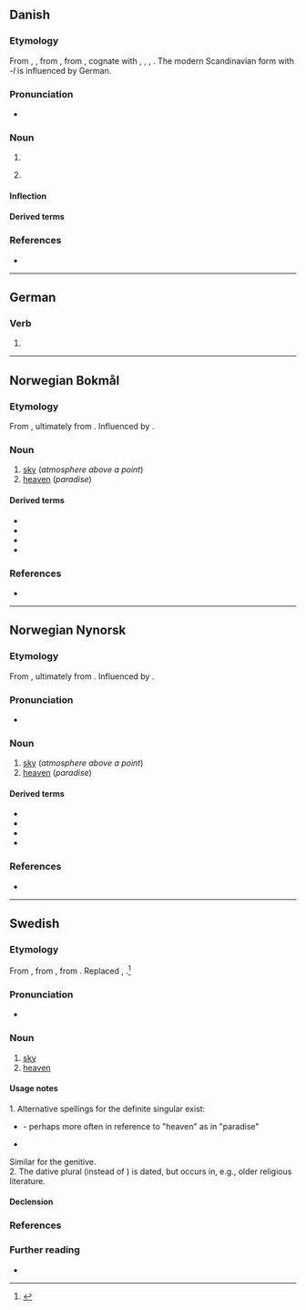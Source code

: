 {{also|Himmel}}
==Danish==

===Etymology===
From {{inh|da|gmq-oda|himæn}}, {{m|gmq-oda|himæl}}, from {{inh|da|non|himinn}}, from {{der|da|gem-pro|*himinaz}}, cognate with {{cog|no|-}}, {{cog|sv|himmel}}, {{cog|en|heaven}}, {{cog|de|Himmel}}. The modern Scandinavian form with ''-l'' is influenced by German.

===Pronunciation===
* {{IPA|da|/heməl/|[ˈheml̩]}}

===Noun===
{{da-noun|stem=himl|en|e|sg-def-2=himmelen}}

# {{l|en|sky}}
# {{lb|da|religion}} {{l|en|heaven}} {{q|a residence of supernatural, [[celestial]] beings}}

====Inflection====
{{da-decl|stem=himl|en|e|sg-def-2=himmelen|gen-sg-def-2=himmelens}}

====Derived terms====
{{der3|da
|himle
|himmelblå
|himmelbue
|himmelfalden
|himmelfart
|himmelflugt
|himmelhenrykt
|himmelhvælv
|himmelkugle
|himmellegeme
|himmelrum
|himmelseng
|himmelsk
|himmelstige
|himmelstormer
|himmelstrøg
|morgenhimmel
|nattehimmel
|sommerhimmel
|stjernehimmel
|tronhimmel
|vinterhimmel
}}

===References===
* {{R:DDO}}

----

==German==

===Verb===
{{head|de|verb form}}

# {{verb form of|de|himmeln||1|s|pres|;|s|imp}}

----

==Norwegian Bokmål==

===Etymology===
From {{der|nb|non|himinn}}, ultimately from {{der|nb|gem-pro|*himinaz||cloud cover, sky}}. Influenced by {{der|nb|de|Himmel}}.

===Noun===
{{nb-noun-m1||himl}}

# [[sky]] (''atmosphere above a point'')
# [[heaven]] (''paradise'')

====Derived terms====
* {{l|nb|himmellegeme}}
* {{l|nb|himmelrike}}
* {{l|nb|nattehimmel}}
* {{l|nb|stjernehimmel}}

===References===
* {{R:The Bokmål Dictionary}}

----

==Norwegian Nynorsk==

===Etymology===
From {{der|nn|non|himinn}}, ultimately from {{der|nn|gem-pro|*himinaz||cloud cover, sky}}. Influenced by {{der|nn|de|Himmel}}.

===Pronunciation===
* {{IPA|no|/²hɪmːɛl/}}

===Noun===
{{nn-noun-m1||himl}}

# [[sky]] (''atmosphere above a point'')
# [[heaven]] (''paradise'')

====Derived terms====
* {{l|nn|himmellekam}}
* {{l|nn|himmelrike}}
* {{l|nn|nattehimmel}}
* {{l|nn|stjernehimmel}}

===References===
* {{R:The Nynorsk Dictionary}}

----

==Swedish==

===Etymology===
From {{inh|sv|gmq-osw|himil}}, from {{der|sv|osx|himil}}, from {{der|sv|gmw-pro|*himil}}. Replaced {{cog|gmq-osw|himin}}, {{cog|non|himinn}}.<ref>{{R:runeberg.org|svetym|0324.html himmel}}</ref>

===Pronunciation===
* {{audio|sv|Sv-himmel.ogg|audio}}

===Noun===
{{sv-noun|c}}

# [[sky]]
# [[heaven]]

====Usage notes====
1. Alternative spellings for the definite singular exist:
* {{l|sv|himmelen}} - perhaps more often in reference to "heaven" as in "paradise"
* {{l|sv|himmeln}}
Similar for the genitive.<br />
2. The dative plural {{m|sv|himlom}} (instead of {{m|sv||himmelen}}) is dated, but occurs in, e.g., older religious literature.

====Declension====
{{sv-infl-noun-c-ar|2=himl}}

===References===
<references/>

===Further reading===
* {{R:SO}}